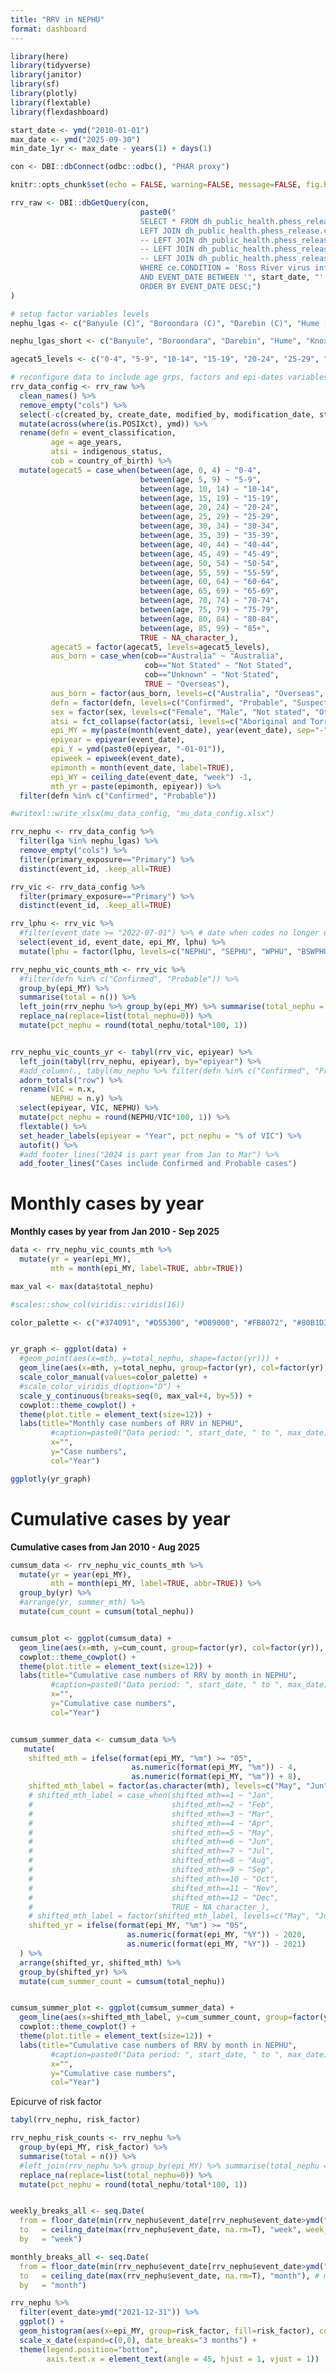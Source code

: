 ```yaml
---
title: "RRV in NEPHU"
format: dashboard
---
```


```r
library(here)
library(tidyverse)
library(janitor)
library(sf)
library(plotly)
library(flextable)
library(flexdashboard)

```


```r
start_date <- ymd("2010-01-01")
max_date <- ymd("2025-09-30")
min_date_1yr <- max_date - years(1) + days(1)

```

```r
con <- DBI::dbConnect(odbc::odbc(), "PHAR proxy")

```

``` r
knitr::opts_chunk$set(echo = FALSE, warning=FALSE, message=FALSE, fig.height=6, fig.width=13, ft.align="left", connection="con")

```


```r
rrv_raw <- DBI::dbGetQuery(con, 
                             paste0("
                             SELECT * FROM dh_public_health.phess_release.caseevents ce 
                             LEFT JOIN dh_public_health.phess_release.caseexposures exp ON ce.EVENT_ID = exp.EVENT_ID 
                             -- LEFT JOIN dh_public_health.phess_release.events_buruli_ulcer bu ON ce.EVENT_ID = bu.EVENT_ID
                             -- LEFT JOIN dh_public_health.phess_release.events_buruli_ulcer_exposure buex ON ce.EVENT_ID = buex.EVENT_ID
                             -- LEFT JOIN dh_public_health.phess_release.caselabresults lab ON ce.EVENT_ID = lab.EVENT_ID
                             WHERE ce.CONDITION = 'Ross River virus infection' 
                             AND EVENT_DATE BETWEEN '", start_date, "' AND '", max_date, "'\n 
                             ORDER BY EVENT_DATE DESC;") 
)

```

``` r
# setup factor variables levels
nephu_lgas <- c("Banyule (C)", "Boroondara (C)", "Darebin (C)", "Hume (C)", "Knox (C)", "Manningham (C)", "Maroondah (C)", "Nillumbik (S)", "Whitehorse (C)", "Whittlesea (C)", "Yarra (C)", "Yarra Ranges (S)")

nephu_lgas_short <- c("Banyule", "Boroondara", "Darebin", "Hume", "Knox", "Manningham", "Maroondah", "Nillumbik", "Whitehorse", "Whittlesea", "Yarra", "Yarra Ranges")

agecat5_levels <- c("0-4", "5-9", "10-14", "15-19", "20-24", "25-29", "30-34", "35-39", "40-44", "45-49", "50-54", "55-59", "60-64", "65-69", "70-74", "75-79", "80-84", "85+")

# reconfigure data to include age grps, factors and epi-dates variables
rrv_data_config <- rrv_raw %>% 
  clean_names() %>% 
  remove_empty("cols") %>% 
  select(-c(created_by, create_date, modified_by, modification_date, status, starts_with("enhanced_surveillance"), discharge_summary_requested, unid, event_id_2, status_2)) %>% 
  mutate(across(where(is.POSIXct), ymd)) %>% 
  rename(defn = event_classification, 
         age = age_years, 
         atsi = indigenous_status, 
         cob = country_of_birth) %>% 
  mutate(agecat5 = case_when(between(age, 0, 4) ~ "0-4", 
                             between(age, 5, 9) ~ "5-9",
                             between(age, 10, 14) ~ "10-14",
                             between(age, 15, 19) ~ "15-19",
                             between(age, 20, 24) ~ "20-24",
                             between(age, 25, 29) ~ "25-29",
                             between(age, 30, 34) ~ "30-34",
                             between(age, 35, 39) ~ "35-39",
                             between(age, 40, 44) ~ "40-44",
                             between(age, 45, 49) ~ "45-49",
                             between(age, 50, 54) ~ "50-54",
                             between(age, 55, 59) ~ "55-59",
                             between(age, 60, 64) ~ "60-64",
                             between(age, 65, 69) ~ "65-69",
                             between(age, 70, 74) ~ "70-74",
                             between(age, 75, 79) ~ "75-79",
                             between(age, 80, 84) ~ "80-84",
                             between(age, 85, 99) ~ "85+", 
                             TRUE ~ NA_character_), 
         agecat5 = factor(agecat5, levels=agecat5_levels), 
         aus_born = case_when(cob=="Australia" ~ "Australia", 
                              cob=="Not Stated" ~ "Not Stated", 
                              cob=="Unknown" ~ "Not Stated", 
                              TRUE ~ "Overseas"), 
         aus_born = factor(aus_born, levels=c("Australia", "Overseas", "Not stated")), 
         defn = factor(defn, levels=c("Confirmed", "Probable", "Suspected", "Rejected", "Not notifiable")), 
         sex = factor(sex, levels=c("Female", "Male", "Not stated", "Other")), 
         atsi = fct_collapse(factor(atsi, levels=c("Aboriginal and Torres Strait Islander origin", "Aboriginal but not Torres Strait Islander origin", "Not Aboriginal or Torres Strait Islander", "Missing/Not Stated")), `Aboriginal and/or Torres Strait Islander` = c("Aboriginal and Torres Strait Islander origin", "Aboriginal but not Torres Strait Islander origin")), 
         epi_MY = my(paste(month(event_date), year(event_date), sep="-")), 
         epiyear = epiyear(event_date), 
         epi_Y = ymd(paste0(epiyear, "-01-01")), 
         epiweek = epiweek(event_date), 
         epimonth = month(event_date, label=TRUE), 
         epi_WY = ceiling_date(event_date, "week") -1, 
         mth_yr = paste(epimonth, epiyear)) %>% 
  filter(defn %in% c("Confirmed", "Probable"))

#writexl::write_xlsx(mu_data_config, "mu_data_config.xlsx")

rrv_nephu <- rrv_data_config %>% 
  filter(lga %in% nephu_lgas) %>% 
  remove_empty("cols") %>% 
  filter(primary_exposure=="Primary") %>% 
  distinct(event_id, .keep_all=TRUE)

rrv_vic <- rrv_data_config %>% 
  filter(primary_exposure=="Primary") %>% 
  distinct(event_id, .keep_all=TRUE)

rrv_lphu <- rrv_vic %>% 
  #filter(event_date >= "2022-07-01") %>% # date when codes no longer used for lphu
  select(event_id, event_date, epi_MY, lphu) %>% 
  mutate(lphu = factor(lphu, levels=c("NEPHU", "SEPHU", "WPHU", "BSWPHU", "GPHU", "GVPHU", "GWSMPHU", "LMPHU")))

```

``` r
rrv_nephu_vic_counts_mth <- rrv_vic %>% 
  #filter(defn %in% c("Confirmed", "Probable")) %>% 
  group_by(epi_MY) %>% 
  summarise(total = n()) %>% 
  left_join(rrv_nephu %>% group_by(epi_MY) %>% summarise(total_nephu = n()), by="epi_MY") %>% 
  replace_na(replace=list(total_nephu=0)) %>% 
  mutate(pct_nephu = round(total_nephu/total*100, 1))


rrv_nephu_vic_counts_yr <- tabyl(rrv_vic, epiyear) %>% 
  left_join(tabyl(rrv_nephu, epiyear), by="epiyear") %>% 
  #add_column(., tabyl(mu_nephu %>% filter(defn %in% c("Confirmed", "Probable")), epiyear)) %>% 
  adorn_totals("row") %>% 
  rename(VIC = n.x, 
         NEPHU = n.y) %>% 
  select(epiyear, VIC, NEPHU) %>% 
  mutate(pct_nephu = round(NEPHU/VIC*100, 1)) %>% 
  flextable() %>% 
  set_header_labels(epiyear = "Year", pct_nephu = "% of VIC") %>% 
  autofit() %>% 
  #add_footer_lines("2024 is part year from Jan to Mar") %>% 
  add_footer_lines("Cases include Confirmed and Probable cases")


```

# Monthly cases by year

**Monthly cases by year from Jan 2010 - Sep 2025**

```r
data <- rrv_nephu_vic_counts_mth %>% 
  mutate(yr = year(epi_MY), 
         mth = month(epi_MY, label=TRUE, abbr=TRUE))

max_val <- max(data$total_nephu)

#scales::show_col(viridis::viridis(16))

color_palette <- c("#374091", "#D55300", "#D89000", "#FB8072", "#80B1D3", "#F0E442", "#66A61E", "#FCCDE5", "#666666", "#BC80BD", "#5BC788", "#E7298A", "#481A6CFF", "#22A884FF", "#FDE725FF", "#31668EFF")


yr_graph <- ggplot(data) + 
  #geom_point(aes(x=mth, y=total_nephu, shape=factor(yr))) + 
  geom_line(aes(x=mth, y=total_nephu, group=factor(yr), col=factor(yr)), linewidth=1) + 
  scale_color_manual(values=color_palette) + 
  #scale_color_viridis_d(option="D") + 
  scale_y_continuous(breaks=seq(0, max_val+4, by=5)) + 
  cowplot::theme_cowplot() + 
  theme(plot.title = element_text(size=12)) + 
  labs(title="Monthly case numbers of RRV in NEPHU", 
         #caption=paste0("Data period: ", start_date, " to ", max_date), 
         x="", 
         y="Case numbers", 
         col="Year")

ggplotly(yr_graph)
```

# Cumulative cases by year

**Cumulative cases from Jan 2010 - Aug 2025**

```r
cumsum_data <- rrv_nephu_vic_counts_mth %>% 
  mutate(yr = year(epi_MY), 
         mth = month(epi_MY, label=TRUE, abbr=TRUE)) %>% 
  group_by(yr) %>% 
  #arrange(yr, summer_mth) %>% 
  mutate(cum_count = cumsum(total_nephu))


cumsum_plot <- ggplot(cumsum_data) + 
  geom_line(aes(x=mth, y=cum_count, group=factor(yr), col=factor(yr)), linewidth=1) + 
  cowplot::theme_cowplot() + 
  theme(plot.title = element_text(size=12)) + 
  labs(title="Cumulative case numbers of RRV by month in NEPHU", 
         #caption=paste0("Data period: ", start_date, " to ", max_date), 
         x="", 
         y="Cumulative case numbers", 
         col="Year")


cumsum_summer_data <- cumsum_data %>% 
   mutate(
    shifted_mth = ifelse(format(epi_MY, "%m") >= "05", 
                           as.numeric(format(epi_MY, "%m")) - 4, 
                           as.numeric(format(epi_MY, "%m")) + 8), 
    shifted_mth_label = factor(as.character(mth), levels=c("May", "Jun", "Jul", "Aug", "Sep", "Oct", "Nov", "Dec", "Jan", "Feb", "Mar", "Apr")), 
    # shifted_mth_label = case_when(shifted_mth==1 ~ "Jan", 
    #                               shifted_mth==2 ~ "Feb", 
    #                               shifted_mth==3 ~ "Mar", 
    #                               shifted_mth==4 ~ "Apr", 
    #                               shifted_mth==5 ~ "May", 
    #                               shifted_mth==6 ~ "Jun", 
    #                               shifted_mth==7 ~ "Jul", 
    #                               shifted_mth==8 ~ "Aug", 
    #                               shifted_mth==9 ~ "Sep", 
    #                               shifted_mth==10 ~ "Oct", 
    #                               shifted_mth==11 ~ "Nov", 
    #                               shifted_mth==12 ~ "Dec", 
    #                               TRUE ~ NA_character_), 
    # shifted_mth_label = factor(shifted_mth_label, levels=c("May", "Jun", "Jul", "Aug", "Sep", "Oct", "Nov", "Dec", "Jan", "Feb", "Mar", "Apr")), 
    shifted_yr = ifelse(format(epi_MY, "%m") >= "05", 
                          as.numeric(format(epi_MY, "%Y")) - 2020, 
                          as.numeric(format(epi_MY, "%Y")) - 2021)
  ) %>% 
  arrange(shifted_yr, shifted_mth) %>% 
  group_by(shifted_yr) %>% 
  mutate(cum_summer_count = cumsum(total_nephu))


cumsum_summer_plot <- ggplot(cumsum_summer_data) + 
  geom_line(aes(x=shifted_mth_label, y=cum_summer_count, group=factor(yr), col=factor(yr)), linewidth=1) + 
  cowplot::theme_cowplot() + 
  theme(plot.title = element_text(size=12)) + 
  labs(title="Cumulative case numbers of RRV by month in NEPHU", 
         #caption=paste0("Data period: ", start_date, " to ", max_date), 
         x="", 
         y="Cumulative case numbers", 
         col="Year")

```

Epicurve of risk factor

```r
tabyl(rrv_nephu, risk_factor)

rrv_nephu_risk_counts <- rrv_nephu %>% 
  group_by(epi_MY, risk_factor) %>% 
  summarise(total = n()) %>% 
  #left_join(rrv_nephu %>% group_by(epi_MY) %>% summarise(total_nephu = n()), by="epi_MY") %>% 
  replace_na(replace=list(total_nephu=0)) %>% 
  mutate(pct_nephu = round(total_nephu/total*100, 1))


weekly_breaks_all <- seq.Date(
  from = floor_date(min(rrv_nephu$event_date[rrv_nephu$event_date>ymd("2021-12-31")], na.rm=T),   "week", week_start = 1), # monday before first case
  to   = ceiling_date(max(rrv_nephu$event_date, na.rm=T), "week", week_start = 1), # monday after last case
  by   = "week")

monthly_breaks_all <- seq.Date(
  from = floor_date(min(rrv_nephu$event_date[rrv_nephu$event_date>ymd("2021-12-31")], na.rm=T),   "month"), # monday before first case
  to   = ceiling_date(max(rrv_nephu$event_date, na.rm=T), "month"), # monday after last case
  by   = "month")

rrv_nephu %>% 
  filter(event_date>ymd("2021-12-31")) %>% 
  ggplot() + 
  geom_histogram(aes(x=epi_MY, group=risk_factor, fill=risk_factor), col="black", breaks = monthly_breaks_all) + 
  scale_x_date(expand=c(0,0), date_breaks="3 months") + 
  theme(legend.position="bottom", 
        axis.text.x = element_text(angle = 45, hjust = 1, vjust = 1))

```

